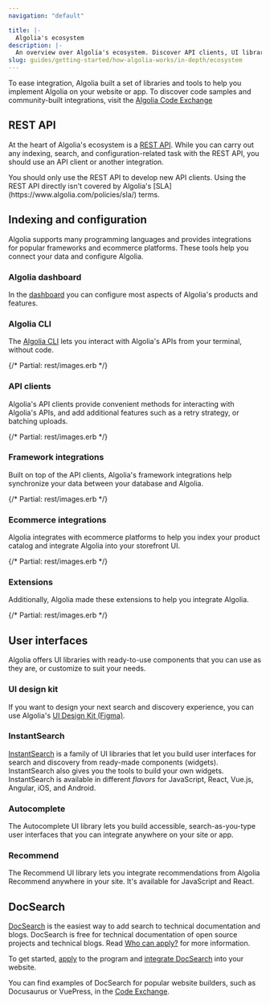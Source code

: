 ```yaml
---
navigation: "default"

title: |-
  Algolia's ecosystem
description: |-
  An overview over Algolia's ecosystem. Discover API clients, UI libraries, integrations, DocSearch, the dashboard, and more.
slug: guides/getting-started/how-algolia-works/in-depth/ecosystem
---
```



<Media type="video-youtube" id="hvjf3QRAA8c" alt="Discover Algolia #2 - Ecosystem" />

To ease integration, Algolia built a set of libraries and tools to help you implement Algolia on your website or app.
To discover code samples and community-built integrations, visit the [Algolia Code Exchange](https://www.algolia.com/developers/code-exchange/)

## REST API

At the heart of Algolia's ecosystem is a [REST API](/api-reference/rest-api/).
While you can carry out any indexing, search, and configuration-related task with the REST API,
you should use an API client or another integration.

<Callout type="warning">
  You should only use the REST API to develop new API clients.
Using the REST API directly isn't covered by Algolia's [SLA](https://www.algolia.com/policies/sla/) terms.
</Callout>

## Indexing and configuration

Algolia supports many programming languages and provides integrations for popular frameworks and ecommerce platforms.
These tools help you connect your data and configure Algolia.

### Algolia dashboard

In the [dashboard](https://dashboard.algolia.com/dashboard/) you can configure most aspects of Algolia's products and features.

<div class="search-ignore">

### Algolia CLI

The [Algolia CLI](/tools/cli/) lets you interact with Algolia's APIs from your terminal, without code.

{/* Partial: rest/images.erb */}

</div>

### API clients

Algolia's API clients provide convenient methods for interacting with Algolia's APIs,
and add additional features such as a retry strategy, or batching uploads.

{/* Partial: rest/images.erb */}

### Framework integrations

Built on top of the API clients,
Algolia's framework integrations help synchronize your data between your database and Algolia.

{/* Partial: rest/images.erb */}

### Ecommerce integrations

Algolia integrates with ecommerce platforms to help you index your product catalog and integrate Algolia
into your storefront UI.

{/* Partial: rest/images.erb */}

### Extensions

Additionally, Algolia made these extensions to help you integrate Algolia.

{/* Partial: rest/images.erb */}

## User interfaces

Algolia offers UI libraries with ready-to-use components that you can use as they are, or customize to suit your needs.

### UI design kit

If you want to design your next search and discovery experience,
you can use Algolia's [UI Design Kit (Figma)](/guides/building-search-ui/resources/ui-kit/js/).

### InstantSearch

[InstantSearch](/guides/building-search-ui/what-is-instantsearch/js/) is a family of UI libraries that let you build user interfaces for search and discovery from ready-made components (widgets). InstantSearch also gives you the tools to build your own widgets.
InstantSearch is available in different _flavors_ for JavaScript, React, Vue.js, Angular, iOS, and Android.



### Autocomplete

The Autocomplete UI library lets you build accessible, search-as-you-type user interfaces that you can integrate anywhere on your site or app.



### Recommend

The Recommend UI library lets you integrate recommendations from Algolia Recommend anywhere in your site. It's available for JavaScript and React.




## DocSearch



[DocSearch](https://docsearch.algolia.com/) is the easiest way to add search to technical documentation and blogs.
DocSearch is free for technical documentation of open source projects and technical blogs.
Read [Who can apply?](https://docsearch.algolia.com/docs/who-can-apply/) for more information.

To get started, [apply](https://docsearch.algolia.com/apply/) to the program and
[integrate DocSearch](https://docsearch.algolia.com/docs/DocSearch-v3) into your website.

You can find examples of DocSearch for popular website builders, such as Docusaurus or VuePress,
in the [Code Exchange](https://www.algolia.com/developers/code-exchange/?refinementList%5Bproduct_features%5D%5B0%5D=Algolia%20Crawler).

